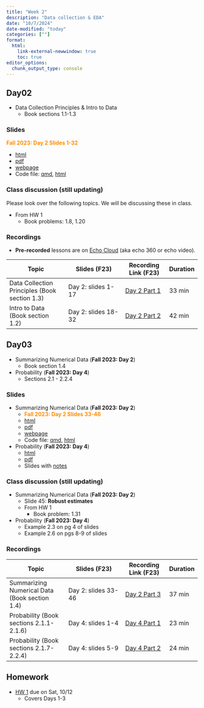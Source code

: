 ```yaml
---
title: "Week 2"
description: "Data collection & EDA"
date: "10/7/2024"
date-modified: "today"
categories: [""]
format: 
  html:
    link-external-newwindow: true
    toc: true
editor_options: 
  chunk_output_type: console
---
```




## Day02 

* Data Collection Principles & Intro to Data
    * Book sections 1.1-1.3

### Slides

__[Fall 2023: Day 2 Slides 1-32]{style="color:darkorange"}__

* [html](../slides/Day02_bsta511.qmd) 
* [pdf](https://drive.google.com/file/d/1I59wEibQe1sXi5urIkYEv-lW1NHU6zzC/view?usp=sharing)
* [webpage](../slides_md/Day02_bsta511_md.qmd)
* Code file: [qmd](https://github.com/niederhausen/BSTA_511_F24/blob/main/slides_code/Day02_bsta511_code.qmd), [html](../slides_code/Day02_bsta511_code.qmd)



### Class discussion (still updating)

Please look over the following topics. We will be discussing these in class. 

* From HW 1 
    * Book problems: 1.8, 1.20


### Recordings

* __Pre-recorded__ lessons are on [Echo Cloud](https://echo360.org/section/4a58d645-5753-4e4f-b962-f8825f59baba/home) (aka echo 360 or echo video).


| Topic | Slides (F23) | Recording Link (F23) | Duration |
|----------------------|---------------------|----------------|----------|
| Data Collection Principles (Book section 1.3) | Day 2: slides 1-17 | [Day 2 Part 1](https://echo360.org/lesson/1333352e-8aed-40cc-ac47-c3e67b0b8416/classroom#sortDirection=desc) | 33 min |
| Intro to Data (Book section 1.2) | Day 2: slides 18-32 | [Day 2 Part 2](https://echo360.org/lesson/f76d1578-dc8d-4f9a-9f2b-b8533c8b3265/classroom#sortDirection=desc) | 42 min |



## Day03 

* Summarizing Numerical Data  (__Fall 2023: Day 2__)
    * Book section 1.4
* Probability  (__Fall 2023: Day 4__)
    * Sections 2.1 - 2.2.4

### Slides

* Summarizing Numerical Data  (__Fall 2023: Day 2__)
    * __[Fall 2023: Day 2 Slides 33-46]{style="color:darkorange"}__
    * [html](../slides/Day02_bsta511.qmd) 
    * [pdf](https://drive.google.com/file/d/1I59wEibQe1sXi5urIkYEv-lW1NHU6zzC/view?usp=sharing)
    * [webpage](../slides_md/Day02_bsta511_md.qmd)
    * Code file: [qmd](https://github.com/niederhausen/BSTA_511_F24/blob/main/slides_code/Day02_bsta511_code.qmd), [html](../slides_code/Day02_bsta511_code.qmd)


* Probability  (__Fall 2023: Day 4__)
    * [html](../slides/Day04_bsta511.qmd)
    * [pdf](../LaTeX_slides/Day04_bsta511.pdf)
    * Slides with [notes](https://drive.google.com/file/d/1Iq9v4wEQOpeWDH5PGXpspoC5RBB9WBui/view?usp=sharing)


### Class discussion (still updating)

* Summarizing Numerical Data  (__Fall 2023: Day 2__)
    * Slide 45: __Robust estimates__
    * From HW 1 
        * Book problem: 1.31
* Probability  (__Fall 2023: Day 4__)
    * Example 2.3 on pg 4 of slides
    * Example 2.6 on pgs 8-9 of slides


### Recordings

| Topic | Slides (F23) | Recording Link (F23) | Duration |
|----------------------|---------------------|----------------|----------|
| Summarizing Numerical Data (Book section 1.4) | Day 2: slides 33-46 | [Day 2 Part 3](https://echo360.org/lesson/41eeabd2-d1f3-415e-b6e8-5761595b2b65/classroom#sortDirection=desc) | 37 min |
| Probability (Book sections 2.1.1-2.1.6) | Day 4: slides 1-4 | [Day 4 Part 1](https://echo360.org/lesson/c0bf6a6b-2b1e-49bb-8703-24694b96c327/classroom#sortDirection=desc) | 23 min |
| Probability (Book sections 2.1.7-2.2.4) | Day 4: slides 5-9 | [Day 4 Part 2](https://echo360.org/lesson/1aee54b7-8fa0-430a-a938-06b0bd9772c3/classroom#sortDirection=desc) | 24 min |

## Homework 

* [HW 1](../homework/HW_1_F24_bsta511.qmd) due on Sat, 10/12
    * Covers Days 1-3


